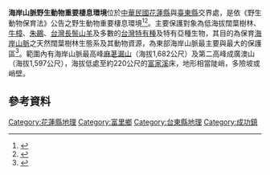 {{Infobox protected area
| name = 海岸山脈野生動物重要棲息環境
| iucn_category = 
| photo =
| photo_caption =
| photo_width =
| location = [[花蓮縣|花蓮縣]][[富里鄉|富里鄉]]、[[臺東縣|臺東縣]][[成功鎮|成功鎮]]
| area = 3300.59公頃
| established = 2000年10月19日
| governing_body = [[行政院農業委員會林務局|行政院農業委員會林務局]]
}}

'''海岸山脈野生動物重要棲息環境'''位於[[中華民國|中華民國]][[花蓮縣|花蓮縣]]與[[臺東縣|臺東縣]]交界處，是依《野生動物保育法》公告之野生動物重要棲息環境<ref name="林務局">{{cite web |url=https://conservation.forest.gov.tw/0000175 |title=海岸山脈野生動物重要棲息環境 |date= |accessdate= |publisher=農委會林務局 |archive-date=2019-04-25 |archive-url=https://web.archive.org/web/20190425003357/https://conservation.forest.gov.tw/0000175 |dead-url=no }}</ref><ref>{{cite web |url=http://conservation.forest.gov.tw/public/Attachment/452915353671.pdf |title=海岸山脈野生動物重要棲息環境公告函 |date=2010-10-19 |accessdate=2014-10-26 |publisher=農委會林務局 |deadurl=yes |archiveurl=https://web.archive.org/web/20141026140532/http://conservation.forest.gov.tw/public/Attachment/452915353671.pdf |archivedate=2014-10-26 }}</ref>。主要保護對象為低海拔闊葉樹林、[[牛樟|牛樟]]、[[朱鸝|朱鸝]]、[[台灣長鬃山羊|台灣長鬃山羊]]及多數的[[台灣特有種列表|台灣特有種]]及特有亞種生物，其目的為保育[[海岸山脈|海岸山脈]]之天然闊葉樹林生態系及其動物資源，為東部海岸山脈最主要與最大的保護區<ref>{{cite web |url=http://conservation.forest.gov.tw/public/Attachment/37181722371.pdf |title=臺東縣轄海岸山脈野生動物重要棲息環境及周遭緩衝區（成功事業區第 40 林班至 45 林班）動物資源調查與監測計畫（1/3） |format=PDF |author=姜博仁等人 |publisher=行政院農業委員會林務局 |date=2012-12 |accessdate=2014-10-26 |deadurl=yes |archiveurl=https://web.archive.org/web/20141026140210/http://conservation.forest.gov.tw/public/Attachment/37181722371.pdf |archivedate=2014-10-26 }}</ref>。範圍內有海岸山脈最高峰[[新港大山|麻荖漏山]]（海拔1,682公尺）及第二高峰成廣澳山（海拔1,597公尺），海拔低處至約220公尺的[[富家溪|富家溪]]床，地形相當陡峭，多險坡或峭壁。

==參考資料==
{{Reflist}}

{{台灣野生動物保護區}}

[[Category:花蓮縣地理|Category:花蓮縣地理]]
[[Category:富里鄉|Category:富里鄉]]
[[Category:台東縣地理|Category:台東縣地理]]
[[Category:成功鎮|Category:成功鎮]]